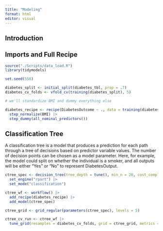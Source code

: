 ```yaml
---
title: "Modeling"
format: html
editor: visual
---
```


## Introduction

## Imports and Full Recipe

```r
source("./Scripts/data_load.R")
library(tidymodels)
```

```r
set.seed(558)

diabetes_split <- initial_split(diabetes_tbl, prop = .7)
diabetes_cv_folds <- vfold_cv(training(diabetes_split), 5)

# we'll standardize BMI and dummy everything else

diabetes_recipe <- recipe(DiabetesOutcome ~ ., data = training(diabetes_split)) |> 
  step_normalize(BMI) |> 
  step_dummy(all_nominal_predictors())
```

## Classification Tree

A classification tree is a model that produces a prediction for each path through a tree of decisions based on predictor variable values. The number of decision points can be chosen as a model parameter. Here, for example, the model could split on whether the individual is a smoker, and all outputs will be either "Yes" or "No" to represent DiabetesOutput.

```r
ctree_spec <- decision_tree(tree_depth = tune(), min_n = 20, cost_complexity = tune()) |> 
  set_engine("rpart") |> 
  set_mode("classification")

ctree_wf <- workflow() |> 
  add_recipe(diabetes_recipe) |> 
  add_model(ctree_spec)

ctree_grid <- grid_regular(parameters(ctree_spec), levels = 5)

ctree_cv_run <- ctree_wf |> 
  tune_grid(resamples = diabetes_cv_folds, grid = ctree_grid, metrics = metric_set(mn_log_loss))
```
